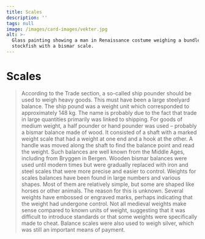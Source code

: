 ```yaml
---
title: Scales
description: ''
tags: null
image: /images/card-images/vekter.jpg
alt: >-
  Glass painting showing a man in Renaissance costume weighing a bundle of
  stockfish with a bismar scale.
---
```



# Scales 

<Blockquote
    quote='“If less than half a weight needs to be weighed, it should be weighed with scales and scale weights.”'
    footer='Trade section, chapter 29' />


<Container stil="initial side">
    According to the Trade section, a so-called ship pounder should be used to weigh heavy goods. This must have been a large steelyard balance. The ship pound was a weight unit which corresponded to approximately 148 kg. The name is probably due to the fact that trade in large quantities primarily was linked to shipping. For goods of medium weight, a half pounder or hand pounder was used – probably a bismar balance made of wood. It consisted of a shaft with a marked weight scale that had a weight at one end and a hook at the other. A handle was moved along the shaft to find the balance point and read the weight. Such balances are well known from the Middle Ages, including from Bryggen in Bergen. Wooden bismar balances were used until modern times but were gradually replaced with iron and steel scales that were more precise and easier to control. Weights for scales balances have been found in large numbers and various shapes. Most of them are relatively simple, but some are shaped like horses or other animals. The reason for this is unknown. Several weights have embossed or engraved marks, perhaps indicating that the weight had undergone control. Not all medieval weights make sense compared to known units of weight, suggesting that it was difficult to introduce standards or that some weights were specifically made to cheat. Balance scales were also used to weigh silver, which was still an important means of payment.
</Container>

<Figure
    image="/images/kjopebolken/bismervekt.jpg"
    title="Bismar balance from Osterøy, made of oak with an iron S-hook in a rope. Unknown age, probably 18th or 19th Century."
    alt="Bismark of oak with an iron S-hook in a rope, probably 18th or 19th century."
    href= "https://digitaltmuseum.no/0210112470945/nyere-kulturhistorie"
>
</Figure>
